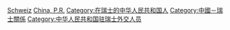 [[Category:中華人民共和國駐外大使|Schweiz]]
[[Category:駐瑞士大使|China, P.R.]]
[[Category:在瑞士的中华人民共和国人|Category:在瑞士的中华人民共和国人]]
[[Category:中國－瑞士關係|Category:中國－瑞士關係]]
[[Category:中华人民共和国驻瑞士外交人员|Category:中华人民共和国驻瑞士外交人员]]